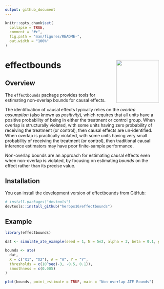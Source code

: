 ```yaml
---
output: github_document
---
```


<!-- README.md is generated from README.Rmd. Please edit that file -->

```r
knitr::opts_chunk$set(
  collapse = TRUE,
  comment = "#>",
  fig.path = "man/figures/README-",
  out.width = "100%"
)
```

# effectbounds <img src="man/figures/logo.png" align="right" height="140" style="display:relative;z-index:1000" />

<!-- badges: start -->
<!-- badges: end -->

## Overview

The `effectbounds` package provides tools for estimating non-overlap bounds for causal effects.

The identification of causal effects typically relies on the _overlap assumption_ (also known as _positivity_), which requires that all units have a positive probability of being in either the treatment or control group. When overlap is structurally violated, with some units having zero probability of receiving the treatment (or control), then causal effects are un-identified. When overlap is practically violated, with some units having very small probability of receiving the treatment (or control), then traditional causal inference estimators may have poor finite-sample performance.

Non-overlap bounds are an approach for estimating causal effects even when non-overlap is violated, by focusing on estimating _bounds_ on the effect rather than its precise value. 

## Installation

You can install the development version of effectbounds from [GitHub](https://github.com/herbps10/effectbounds):

``` r
# install.packages("devtools")
devtools::install_github("herbps10/effectbounds")
```

## Example
```r
library(effectbounds)

dat <- simulate_ate_example(seed = 1, N = 5e2, alpha = 3, beta = 0.1, gamma = 1)

bounds <- ate(
  dat, 
  X = c("X1", "X2"), A = "A", Y = "Y", 
  thresholds = c(10^seq(-3, -0.5, 0.1)), 
  smoothness = c(0.005)
)

plot(bounds, point_estimate = TRUE, main = "Non-overlap ATE Bounds")
```
